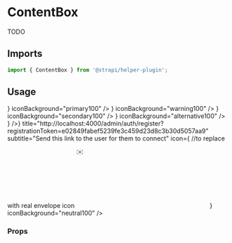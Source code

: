 <!--- ContentBox.stories.mdx --->


<Meta title="components/ContentBox" />

# ContentBox

TODO

## Imports

```js
import { ContentBox } from '@strapi/helper-plugin';
```

## Usage

<Canvas>
  <Story name="base">
    <Stack size={4}>
      <ContentBox
        title="Read the documentation"
        subtitle="Discover the concepts, reference, guides and tutorials"
        icon={<ReadDoc />}
        iconBackground="primary100"
      />
      <ContentBox
        title="Code example"
        subtitle="Learn by testing real project developed by the community"
        icon={<CodeExample />}
        iconBackground="warning100"
      />
      <ContentBox
        title="Tutorial"
        subtitle="Discover the concepts, reference, guides and tutorials"
        icon={<Tutorial />}
        iconBackground="secondary100"
      />
      <ContentBox
        title="Blog"
        subtitle="Discover the concepts, reference, guides and tutorials"
        icon={<Blog />}
        iconBackground="alternative100"
      />
      <ContentBox
        endAction={<IconButton label="Duplicate" noBorder icon={<Duplicate />} />}
        title="http://localhost:4000/admin/auth/register?registrationToken=e02849fabef5239fe3c459d23d8c3b30d5057aa9"
        subtitle="Send this link to the user for them to connect"
        icon={
          //to replace with real envelope icon
          <svg xmlns="http://www.w3.org/2000/svg">
            <text
              transform="translate(-23 -9)"
              fill="#4B515A"
              fillRule="evenodd"
              fontSize="32"
              fontFamily="AppleColorEmoji, Apple Color Emoji"
            >
              <tspan x="23" y="36">
                ✉️
              </tspan>
            </text>
          </svg>
        }
        iconBackground="neutral100"
      />
    </Stack>
  </Story>
</Canvas>

### Props

<ArgsTable of={ContentBox} />
